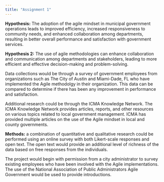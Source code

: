 ```yaml
---
title: "Assignment 1"
---
```


**Hypothesis:** The adoption of the agile mindset in municipal government operations leads to improved efficiency, increased responsiveness to community needs, and enhanced collaboration among departments, resulting in better overall performance and satisfaction with government services.

**Hypothesis 2:** The use of agile methodologies can enhance collaboration and communication among departments and stakeholders, leading to more efficient and effective decision-making and problem-solving.

Data collections would be through a survey of government employees from organizations such as The City of Austin and Miami-Dade, FL who have implemented the Agile methodolgy in their organization. This data can be compared to determine if there has been any improvement in performance and satisfaction.

Additional research could be through the ICMA Knowledge Network. The ICMA Knowledge Network provides articles, reports, and other resources on various topics related to local government management. ICMA has provided multiple articles on the use of the Agile mindset in local and county governments.

**Methods:** a combination of quantitative and qualitative research could be performed using an online survey with both Likert-scale responses and open text. The open text would provide an additional level of richness of the data based on free responses from the individuals.

The project would begin with permission from a city administrator to survey existing employees who have been involved with the Agile implementations. The use of the National Association of Public Administrators Agile Government would be used to provide introductions.
